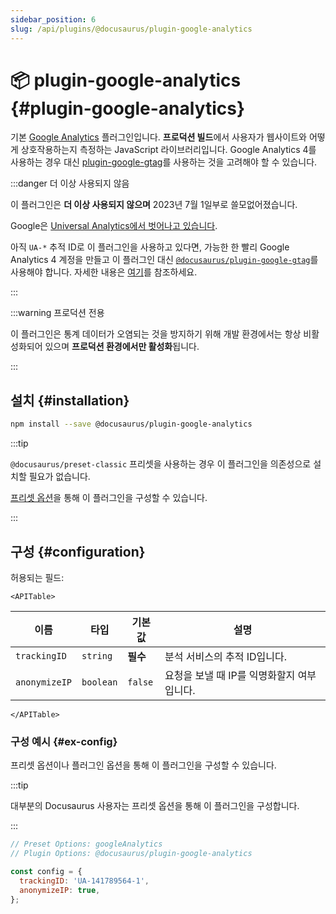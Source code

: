 ```yaml
---
sidebar_position: 6
slug: /api/plugins/@docusaurus/plugin-google-analytics
---
```


# 📦 plugin-google-analytics {#plugin-google-analytics}


기본 [Google Analytics](https://developers.google.com/analytics/devguides/collection/analyticsjs/) 플러그인입니다. **프로덕션 빌드**에서 사용자가 웹사이트와 어떻게 상호작용하는지 측정하는 JavaScript 라이브러리입니다. Google Analytics 4를 사용하는 경우 대신 [plugin-google-gtag](./plugin-google-gtag.mdx)를 사용하는 것을 고려해야 할 수 있습니다.

:::danger 더 이상 사용되지 않음

이 플러그인은 **더 이상 사용되지 않으며** 2023년 7월 1일부로 쓸모없어졌습니다.

Google은 [Universal Analytics에서 벗어나고 있습니다](https://blog.google/products/marketingplatform/analytics/prepare-for-future-with-google-analytics-4/).

아직 `UA-*` 추적 ID로 이 플러그인을 사용하고 있다면, 가능한 한 빨리 Google Analytics 4 계정을 만들고 이 플러그인 대신 [`@docusaurus/plugin-google-gtag`](./plugin-google-gtag.mdx)를 사용해야 합니다. 자세한 내용은 [여기](https://github.com/facebook/docusaurus/issues/7221)를 참조하세요.

:::

:::warning 프로덕션 전용

이 플러그인은 통계 데이터가 오염되는 것을 방지하기 위해 개발 환경에서는 항상 비활성화되어 있으며 **프로덕션 환경에서만 활성화**됩니다.

:::

## 설치 {#installation}

```bash npm2yarn
npm install --save @docusaurus/plugin-google-analytics
```

:::tip

`@docusaurus/preset-classic` 프리셋을 사용하는 경우 이 플러그인을 의존성으로 설치할 필요가 없습니다.

[프리셋 옵션](../../using-plugins.mdx#docusauruspreset-classic)을 통해 이 플러그인을 구성할 수 있습니다.

:::

## 구성 {#configuration}

허용되는 필드:

```mdx-code-block
<APITable>
```

| 이름 | 타입 | 기본값 | 설명 |
| --- | --- | --- | --- |
| `trackingID` | `string` | **필수** | 분석 서비스의 추적 ID입니다. |
| `anonymizeIP` | `boolean` | `false` | 요청을 보낼 때 IP를 익명화할지 여부입니다. |

```mdx-code-block
</APITable>
```

### 구성 예시 {#ex-config}

프리셋 옵션이나 플러그인 옵션을 통해 이 플러그인을 구성할 수 있습니다.

:::tip

대부분의 Docusaurus 사용자는 프리셋 옵션을 통해 이 플러그인을 구성합니다.

:::

```js config-tabs
// Preset Options: googleAnalytics
// Plugin Options: @docusaurus/plugin-google-analytics

const config = {
  trackingID: 'UA-141789564-1',
  anonymizeIP: true,
};
```
